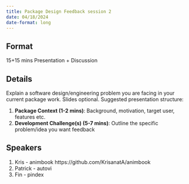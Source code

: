 ```yaml
---
title: Package Design Feedback session 2
date: 04/18/2024
date-format: long
---
```


## Format

15+15 mins Presentation + Discussion

## Details

Explain a software design/engineering problem you are facing in your current package work. Slides optional. Suggested presentation structure:

1. **Package Context (1-2 mins)**: Background, motivation, target user, features etc.
2. **Development Challenge(s) (5-7 mins)**: Outline the specific problem/idea you want feedback

## Speakers

1. Kris - animbook https://github.com/KrisanatA/animbook
2. Patrick - autovi
3. Fin - pindex
